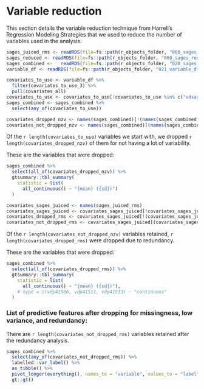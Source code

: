 
<!-- This will insert a page break  -->

```{=openxml}
<w:p><w:r><w:br w:type="page"/></w:r></w:p>
```

# Variable reduction

This section details the variable reduction technique from Harrell's Regression Modeling Strategies that we used to reduce the number of variables used in the analysis.



```r
sages_juiced_rms <- readRDS(file=fs::path(r_objects_folder, "060_sages_juiced_rms.rds"))
sages_reduced <- readRDS(file=fs::path(r_objects_folder, "060_sages_reduced.rds"))
sages_combined <-   readRDS(file=fs::path(r_objects_folder, "020_sages_combined.rds"))
variable_df <- readRDS(file=fs::path(r_objects_folder, "021_variable_df.rds"))

covariates_to_use <- variable_df %>%
  filter(covariates_to_use_3) %>%
  pull(covariates_all)
covariates_to_use <- covariates_to_use[!covariates_to_use %in% c("vdsagesdeliriumever", "vdgcp_slope36m", "vdgcp_slope48m")]
sages_combined <- sages_combined %>%
  select(any_of(covariates_to_use))

```


```r
covariates_dropped_nzv <- names(sages_combined)[!(names(sages_combined) %in% names(sages_juiced_rms))]
covariates_not_dropped_nzv <- names(sages_combined)[(names(sages_combined) %in% names(sages_juiced_rms))]
```

<!-- This will insert a page break  -->

```{=openxml}
<w:p><w:r><w:br w:type="page"/></w:r></w:p>
```

Of the `r length(covariates_to_use)` variables we start with, we dropped `r length(covariates_dropped_nzv)` of them for not having a lot of variability.

These are the variables that were dropped:

```r
sages_combined %>%
  select(all_of(covariates_dropped_nzv)) %>%
  gtsummary::tbl_summary(
    statistic = list(
      all_continuous() ~ "{mean} ({sd})")
  )
```

```r
covariates_sages_juiced <- names(sages_juiced_rms)
covariates_sages_juiced <- covariates_sages_juiced[!covariates_sages_juiced %in% c("vdsagesdeliriumever", "vdgcp_slope36m", "vdgcp_slope48m")]
covariates_dropped_rms <- covariates_sages_juiced[!(covariates_sages_juiced %in% names(sages_reduced))]
covariates_not_dropped_rms <- covariates_sages_juiced[(covariates_sages_juiced %in% names(sages_reduced))]
```

<!-- This will insert a page break  -->

```{=openxml}
<w:p><w:r><w:br w:type="page"/></w:r></w:p>
```
 
Of the `r length(covariates_not_dropped_nzv)` variables retained, `r length(covariates_dropped_rms)` were dropped due to redundancy.

These are the variables that were dropped:

```r
sages_combined %>%
  select(all_of(covariates_dropped_rms)) %>%
  gtsummary::tbl_summary(
    statistic = list(
      all_continuous() ~ "{mean} ({sd})"),
    # type = c(vdp41506, vdp41511, vdp41513) ~ "continuous"
  )
```

<!-- This will insert a page break  -->

```{=openxml}
<w:p><w:r><w:br w:type="page"/></w:r></w:p>
```

### List of predictive features after dropping for missingness, low variance, and redundancy:

There are `r length(covariates_not_dropped_rms)` variables retained after the redundancy analysis.

```r
sages_combined %>%
  select(any_of(covariates_not_dropped_rms)) %>% 
  labelled::var_label() %>%
  as_tibble() %>%
  pivot_longer(everything(), names_to = "variable", values_to = "label") %>%
  gt::gt()
```



